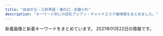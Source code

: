 ```yaml
---
title: "自由が丘・三軒茶屋・溝の口・武蔵小杉"
description: "キーワード別にの巨乳アジアン・チャイナエステ嬢情報をまとめました。"
---
```


新着画像と新着キーワードをまとめています。
2021年01月22日の情報です。

<DmmAffiliateIns />
<KeywordTable
  shops={
    [
    {
        "img_links": [
            "http://ms-rlx.com/img/ttl_rec.png",
            "http://ms-rlx.com/staff/ruri/01mb.jpg",
            "http://ms-rlx.com/img/ttl_tnew.png",
            "http://ms-rlx.com/img/ttl_mobile.png",
            "http://ms-rlx.com/img/ttl_concept.png",
            "http://ms-rlx.com/img/att.png",
            "http://ms-rlx.com/staff/milk/01mb.jpg",
            "http://ms-rlx.com/staff/sachan/01.jpg",
            "http://ms-rlx.com/staff/ringo/01mb.jpg",
            "http://ms-rlx.com/pic/head.png",
            "http://ms-rlx.com/staff/momo/01mb.jpg",
            "http://ms-rlx.com/img/ttl_staff.png",
            "http://ms-rlx.com/img/access/road01.jpg",
            "http://ms-rlx.com/staff/ringo/01.jpg",
            "http://ms-rlx.com/staff/sachan/01mb.jpg",
            "http://ms-rlx.com/i/files/homeimg.jpg",
            "http://ms-rlx.com/img/msgbtn.png",
            "http://ms-rlx.com/staff/ruri/01.jpg",
            "http://ms-rlx.com/staff/momo/01.jpg",
            "http://ms-rlx.com/staff/milk/01.jpg",
            "http://ms-rlx.com/img/access/road03.jpg",
            "http://ms-rlx.com/img/youtube.jpg",
            "http://ms-rlx.com/img/access/road02.jpg"
        ],
        "keywords": {
            "C": 14
        },
        "station": "\u81ea\u7531\u304c\u4e18\u99c5\u5357\u53e3",
        "url": "http://ms-rlx.com/",
        "name": "\u697d\u697d\u5c4b"
    },
    {
        "keywords": {
            "88": 3,
            "D": 18,
            "86": 12,
            "84": 6,
            "\u30bb\u30af\u30b7\u30fc": 1,
            "C": 3,
            "85": 9
        },
        "station": "\u4e09\u8ed2\u8336\u5c4b\u99c5\u5357\u53e3",
        "url": "http://www.jojo.mensnv.com/",
        "img_links": [
            "http://www.jojo.mensnv.com/files/003-03.jpg",
            "http://www.jojo.mensnv.com/files/009-02.jpg",
            "http://www.jojo.mensnv.com/files/009-03.jpg",
            "http://www.jojo.mensnv.com/files/006-02.jpg",
            "http://www.jojo.mensnv.com/files/003-02.jpg",
            "http://www.jojo.mensnv.com/files/010-02.jpg",
            "http://www.jojo.mensnv.com/files/007-03.jpg",
            "http://www.jojo.mensnv.com/files/004-03.jpg",
            "http://www.jojo.mensnv.com/files/011-03.jpg",
            "http://www.jojo.mensnv.com/files/012-02.jpg",
            "http://www.jojo.mensnv.com/files/011-02.jpg",
            "http://www.jojo.mensnv.com/files/007-02.jpg",
            "http://www.jojo.mensnv.com/images/slider/03.jpg",
            "http://www.jojo.mensnv.com/files/013-02.jpg",
            "http://www.jojo.mensnv.com/files/010.jpg",
            "http://www.jojo.mensnv.com/files/013.jpg",
            "http://www.jojo.mensnv.com/files/001.jpg",
            "http://www.jojo.mensnv.com/files/012-03.jpg",
            "http://www.jojo.mensnv.com/files/004-02.jpg",
            "http://www.jojo.mensnv.com/files/003.jpg",
            "http://www.jojo.mensnv.com/files/010-03.jpg",
            "http://www.jojo.mensnv.com/images/slider/01.jpg",
            "http://www.jojo.mensnv.com/files/007.jpg",
            "http://www.jojo.mensnv.com/files/002-03.jpg",
            "http://www.jojo.mensnv.com/files/004.jpg",
            "http://www.jojo.mensnv.com/files/014-02.jpg",
            "http://www.jojo.mensnv.com/files/014-03.jpg",
            "http://www.jojo.mensnv.com/files/014.jpg",
            "http://www.jojo.mensnv.com/files/001-03.jpg",
            "http://www.jojo.mensnv.com/images/showCover.png",
            "http://www.jojo.mensnv.com/files/002-02.jpg",
            "http://www.jojo.mensnv.com/files/006-03.jpg",
            "http://www.jojo.mensnv.com/files/001-02.jpg",
            "http://www.jojo.mensnv.com/files/005-03.jpg",
            "http://www.jojo.mensnv.com/files/012.jpg",
            "http://www.jojo.mensnv.com/images/coverGirlParts.png",
            "http://www.jojo.mensnv.com/files/005-02.jpg",
            "http://www.jojo.mensnv.com/files/013-03.jpg",
            "http://www.jojo.mensnv.com/images/backlistbtn.png",
            "http://www.jojo.mensnv.com/files/011.jpg",
            "http://www.jojo.mensnv.com/files/009.jpg",
            "http://www.jojo.mensnv.com/files/005.jpg",
            "http://www.jojo.mensnv.com/images/tel.png",
            "http://www.jojo.mensnv.com/files/002.jpg",
            "http://www.jojo.mensnv.com/files/006.jpg",
            "http://www.jojo.mensnv.com/images/mobile.jpg",
            "http://www.jojo.mensnv.com/images/slider/02.jpg"
        ],
        "name": "JoJo"
    },
    {
        "url": "http://www.es-flower.link/",
        "img_links": [
            "http://www.es-flower.link/sp/images/3.jpg",
            "http://www.es-flower.link/sp/images/ac1.jpg",
            "http://www.es-flower.link/sp/images/rec1.jpg",
            "http://www.es-flower.link/images/interior_t.jpg",
            "http://www.es-flower.link/sp/images/interior_t.jpg",
            "http://www.es-flower.link/images/ta.jpg",
            "http://www.es-flower.link/images/3.jpg",
            "http://www.es-flower.link/img/nene1.jpg",
            "http://www.es-flower.link/sp/images/sisu_t.jpg",
            "http://www.es-flower.link/images/5.jpg",
            "http://www.es-flower.link/sp/img/arisa1.jpg",
            "http://www.es-flower.link/sp/images/sys3.jpg",
            "http://www.es-flower.link/sp/images/int1.jpg",
            "http://www.es-flower.link/images/2.jpg",
            "http://www.es-flower.link/sp/img/huyumi1.jpg",
            "http://www.es-flower.link/sp/images/6.jpg",
            "http://www.es-flower.link/images/sys.png",
            "http://www.es-flower.link/sp/images/rec2.jpg",
            "http://www.es-flower.link/images/head.jpg",
            "http://www.es-flower.link/images/6.jpg",
            "http://www.es-flower.link/sp/images/top.jpg",
            "http://www.es-flower.link/sp/img/koyuki1.jpg",
            "http://www.es-flower.link/sp/images/sys1.jpg",
            "http://www.es-flower.link/images/info.jpg",
            "http://www.es-flower.link/sp/images/head.png",
            "http://www.es-flower.link/images/staff_t.jpg",
            "http://www.es-flower.link/images/4.jpg",
            "http://www.es-flower.link/images/mobile.jpg",
            "http://www.es-flower.link/sp/images/footer.jpg",
            "http://www.es-flower.link/img/mizuki1.jpg",
            "http://www.es-flower.link/sp/images/newsb.png",
            "http://www.es-flower.link/sp/images/sisu.jpg",
            "http://www.es-flower.link/sp/menu/top.jpg",
            "http://www.es-flower.link/sp/images/pc.jpg",
            "http://www.es-flower.link/img/yume1.jpg",
            "http://www.es-flower.link/images/int2.png",
            "http://www.es-flower.link/sp/images/time.jpg",
            "http://www.es-flower.link/images/rec2.jpg",
            "http://www.es-flower.link/sp/menu/interior.jpg",
            "http://www.es-flower.link/sp/images/5.jpg",
            "http://www.es-flower.link/sp/img/nene1.jpg",
            "http://www.es-flower.link/img/huyumi1.jpg",
            "http://www.es-flower.link/images/1.jpg",
            "http://www.es-flower.link/sp/images/4.jpg",
            "http://www.es-flower.link/sp/images/staff_t.jpg",
            "http://www.es-flower.link/sp/images/2.jpg",
            "http://www.es-flower.link/sp/images/int2.jpg",
            "http://www.es-flower.link/sp/images/news.jpg",
            "http://www.es-flower.link/img/koyuki1.jpg",
            "http://www.es-flower.link/images/sm.jpg",
            "http://www.es-flower.link/sp/images/rec3.jpg",
            "http://www.es-flower.link/sp/images/tel.jpg",
            "http://www.es-flower.link/img/arisa1.jpg",
            "http://www.es-flower.link/sp/images/sys2.jpg",
            "http://www.es-flower.link/images/news.jpg",
            "http://www.es-flower.link/sp/menu/staff.jpg",
            "http://www.es-flower.link/sp/img/yume1.jpg",
            "http://www.es-flower.link/sp/img/mizuki1.jpg",
            "http://www.es-flower.link/images/int1.png",
            "http://www.es-flower.link/images/rec1.png",
            "http://www.es-flower.link/sp/images/1.jpg"
        ],
        "name": "\u6625\u306e\u604b",
        "keywords": {},
        "station": "\u81ea\u7531\u304c\u4e18\u99c5\u5317\u53e3"
    },
    {
        "keywords": {
            "87": 1,
            "86": 2,
            "85": 2,
            "C": 2,
            "D": 3
        },
        "name": "\u30d6\u30ea\u30ea\u30a2\u30f3\u30b9",
        "url": "http://www.brilliance.mesthe.com/",
        "img_links": [
            "http://www.brilliance.mesthe.com/images/service.png",
            "http://www.brilliance.mesthe.com/files/005-02.jpg",
            "http://www.brilliance.mesthe.com/images/s3.jpg",
            "http://www.brilliance.mesthe.com/files/003-03.jpg",
            "http://www.brilliance.mesthe.com/images/shop/shop03.jpg",
            "http://www.brilliance.mesthe.com/files/004-02.jpg",
            "http://www.brilliance.mesthe.com/images/tel.png",
            "http://www.brilliance.mesthe.com/files/004-03.jpg",
            "http://www.brilliance.mesthe.com/images/xian.png",
            "http://www.brilliance.mesthe.com/files/001-03.jpg",
            "http://www.brilliance.mesthe.com/files/003-02.jpg",
            "http://www.brilliance.mesthe.com/files/001.jpg",
            "http://www.brilliance.mesthe.com/images/new1.png",
            "http://www.brilliance.mesthe.com/files/005.jpg",
            "http://www.brilliance.mesthe.com/images/s2.jpg",
            "http://www.brilliance.mesthe.com/images/new3.png",
            "http://www.brilliance.mesthe.com/images/shop/shop01.jpg",
            "http://www.brilliance.mesthe.com/images/pick.png",
            "http://www.brilliance.mesthe.com/images/main_top.png",
            "http://www.brilliance.mesthe.com/files/002-03.jpg",
            "http://www.brilliance.mesthe.com/files/005-03.jpg",
            "http://www.brilliance.mesthe.com/files/003.jpg",
            "http://www.brilliance.mesthe.com/images/shop/shop04.jpg",
            "http://www.brilliance.mesthe.com/images/zi_massage.png",
            "http://www.brilliance.mesthe.com/images/shop/shop02.jpg",
            "http://www.brilliance.mesthe.com/files/004.jpg",
            "http://www.brilliance.mesthe.com/images/infotiao1.jpg",
            "http://www.brilliance.mesthe.com/files/002-02.jpg",
            "http://www.brilliance.mesthe.com/images/s1.jpg",
            "http://www.brilliance.mesthe.com/images/maga.jpg",
            "http://www.brilliance.mesthe.com/files/002.jpg",
            "http://www.brilliance.mesthe.com/images/zi_staff.png",
            "http://www.brilliance.mesthe.com/images/main_bottom.png",
            "http://www.brilliance.mesthe.com/files/001-02.jpg"
        ],
        "station": "\u4e09\u8ed2\u8336\u5c4b\u99c5\u4e16\u7530\u8c37\u901a\u308a\u53e3"
    },
    {
        "url": "http://annex-jp.info/",
        "img_links": [
            "http://annex-jp.info/images/mayumi.jpg",
            "http://annex-jp.info/images/yoho.jpg",
            "http://annex-jp.info/images/mari.jpg",
            "http://www.annex-jp.info/i/img/yoho.jpg",
            "http://annex-jp.info/images/sayuri.jpg",
            "http://www.annex-jp.info/i/img/mari.jpg",
            "http://www.annex-jp.info/i/img/sayuri.jpg",
            "http://annex-jp.info/images/kp-info.jpg",
            "http://www.annex-jp.info/i/img/nana.jpg",
            "http://annex-jp.info/images/riri.jpg",
            "http://annex-jp.info/images/nana.jpg",
            "http://www.annex-jp.info/i/img/mayumi.jpg",
            "http://www.annex-jp.info/i/img/riri.jpg",
            "http://annex-jp.info/images/info.png"
        ],
        "station": "\u81ea\u7531\u304c\u4e18\u99c5\u5317\u53e3",
        "name": "\u305f\u3093\u307d\u307d",
        "keywords": {}
    },
    {
        "keywords": {
            "82": 3,
            "84": 1,
            "85": 5,
            "C": 7,
            "D": 14,
            "87": 10,
            "89": 1,
            "83": 3,
            "88": 3,
            "93": 1,
            "86": 6,
            "E": 12
        },
        "img_links": [
            "http://tanoshii.jpn.mn/images/top_slider01.jpg",
            "http://tanoshii.jpn.mn/photos/sites/76/2020/06/2020060701410487.jpg",
            "http://tanoshii.jpn.mn/photos/sites/76/2020/01/2020010206122380.jpg",
            "http://tanoshii.jpn.mn/photos/sites/76/2019/12/2019121409132234.jpg",
            "http://tanoshii.jpn.mn/photos/sites/76/2020/05/2020051702012070.jpg",
            "http://tanoshii.jpn.mn/images/top.png",
            "http://tanoshii.jpn.mn/photos/sites/76/2020/09/2020093003412655.jpg",
            "http://tanoshii.jpn.mn/images/link_nav03.jpg",
            "http://tanoshii.jpn.mn/images/top_slider02.jpg",
            "http://tanoshii.jpn.mn/photos/sites/76/2019/12/2019122801334276.jpg",
            "http://tanoshii.jpn.mn/photos/sites/76/2020/01/2020012603561216.jpg",
            "http://tanoshii.jpn.mn/photos/sites/76/2020/02/2020022603283463.jpg",
            "http://tanoshii.jpn.mn/photos/sites/76/2020/09/2020090307211283.jpg",
            "http://tanoshii.jpn.mn/photos/sites/76/2020/02/2020020601144618.jpg",
            "http://tanoshii.jpn.mn/photos/sites/76/2019/12/201912280133413.jpg",
            "http://tanoshii.jpn.mn/photos/sites/76/2020/11/2020112902000038.jpg",
            "http://tanoshii.jpn.mn/photos/sites/76/2020/01/2020011207465264.jpg",
            "http://tanoshii.jpn.mn/images/link_nav02.jpg",
            "http://tanoshii.jpn.mn/photos/sites/76/2020/11/2020110307113062.jpg",
            "http://tanoshii.jpn.mn/images/link_nav04.jpg",
            "http://tanoshii.jpn.mn/photos/sites/76/2021/01/2021010305174759.jpg",
            "http://tanoshii.jpn.mn/images/info1.jpg",
            "http://tanoshii.jpn.mn/photos/sites/76/2020/12/2020121807285563.jpg",
            "http://tanoshii.jpn.mn/images/info2.jpg",
            "http://tanoshii.jpn.mn/photos/sites/76/2020/04/2020041703571830.jpg",
            "http://tanoshii.jpn.mn/photos/sites/76/2020/01/2020012908322311.jpg",
            "http://tanoshii.jpn.mn/photos/sites/76/2020/08/2020082903370364.jpg",
            "http://tanoshii.jpn.mn/photos/sites/76/2020/12/2020122501502779.jpg",
            "http://tanoshii.jpn.mn/photos/sites/76/2020/09/2020090803135392.jpg",
            "http://tanoshii.jpn.mn/photos/sites/76/2020/12/2020120904423083.jpg",
            "http://tanoshii.jpn.mn/photos/sites/76/2020/11/2020111603281212.jpg",
            "http://tanoshii.jpn.mn/photos/sites/76/2020/01/2020011207465354.jpg",
            "http://tanoshii.jpn.mn/photos/sites/76/2019/12/2019121409132124.jpg",
            "http://tanoshii.jpn.mn/images/link_nav05.jpg",
            "http://tanoshii.jpn.mn/photos/sites/76/2019/12/2019121409132447.jpg",
            "http://tanoshii.jpn.mn/photos/sites/76/2020/03/2020032803325898.jpg",
            "http://tanoshii.jpn.mn/photos/sites/76/2020/10/2020101305315556.jpg",
            "http://tanoshii.jpn.mn/photos/sites/76/2020/06/2020061605184059.jpg",
            "http://tanoshii.jpn.mn/photos/sites/76/2020/09/2020093003412015.jpg",
            "http://tanoshii.jpn.mn/photos/sites/76/2020/07/2020071004330148.jpg",
            "http://tanoshii.jpn.mn/photos/sites/76/2020/10/2020102803545189.jpg",
            "http://tanoshii.jpn.mn/photos/sites/76/2020/01/2020012603560666.jpg",
            "http://tanoshii.jpn.mn/images/side_tel.jpg",
            "http://tanoshii.jpn.mn/photos/sites/76/2021/01/2021011304151051.jpg",
            "http://tanoshii.jpn.mn/images/link_nav06.jpg",
            "http://tanoshii.jpn.mn/photos/sites/76/2020/12/2020122205012857.jpg",
            "http://tanoshii.jpn.mn/photos/sites/76/2019/12/2019121409131966.jpg",
            "http://tanoshii.jpn.mn/photos/sites/76/2020/01/2020011710434680.jpg",
            "http://tanoshii.jpn.mn/photos/sites/76/2020/08/2020080507421162.jpg",
            "http://tanoshii.jpn.mn/images/side_mobile.jpg",
            "http://tanoshii.jpn.mn/photos/sites/76/2020/09/2020090800560727.jpg",
            "http://tanoshii.jpn.mn/photos/sites/76/2021/01/2021011304145677.jpg",
            "http://tanoshii.jpn.mn/images/link_nav07.jpg",
            "http://tanoshii.jpn.mn/images/sp_top.jpg",
            "http://tanoshii.jpn.mn/images/ico01.png",
            "http://tanoshii.jpn.mn/images/link_nav01.jpg",
            "http://tanoshii.jpn.mn/photos/sites/76/2020/11/2020112407093420.jpg",
            "http://tanoshii.jpn.mn/photos/sites/76/2020/12/2020120904441346.jpg",
            "http://tanoshii.jpn.mn/photos/sites/76/2020/07/2020071004194210.jpg",
            "http://tanoshii.jpn.mn/images/info3.jpg",
            "http://tanoshii.jpn.mn/photos/sites/76/2020/08/2020081201584255.jpg",
            "http://tanoshii.jpn.mn/photos/sites/76/2020/12/2020120901212835.jpg",
            "http://tanoshii.jpn.mn/photos/sites/76/2020/09/2020092006290275.jpg",
            "http://tanoshii.jpn.mn/photos/sites/76/2020/12/202012240922577.jpg",
            "http://tanoshii.jpn.mn/photos/sites/76/2020/04/2020040401245819.jpg",
            "http://tanoshii.jpn.mn/photos/sites/76/2019/12/201912140913237.jpg",
            "http://tanoshii.jpn.mn/photos/sites/76/2020/03/202003090333270.jpg",
            "http://tanoshii.jpn.mn/images/side_link.jpg",
            "http://tanoshii.jpn.mn/photos/sites/76/2019/12/2019121409132141.jpg",
            "http://tanoshii.jpn.mn/photos/sites/76/2020/05/2020052603000345.jpg",
            "http://tanoshii.jpn.mn/photos/sites/76/2020/12/202012060340027.jpg",
            "http://tanoshii.jpn.mn/photos/sites/76/2020/01/2020010206122496.jpg"
        ],
        "url": "http://tanoshii.jpn.mn/",
        "name": "\u697d\u3057\u3044",
        "station": "\u4e8c\u5b50\u7389\u5ddd\u99c5\u897f\u53e3"
    },
    {
        "station": "\u4e8c\u5b50\u7389\u5ddd\u99c5",
        "url": "https://fy.uouono.com",
        "img_links": [
            "https://fy.uouono.com/wp-content/themes/este/img/top-img01b.png",
            "https://fy.uouono.com/wp-content/themes/este/img/tel_header.png",
            "https://fy.uouono.com/wp-content/themes/este/img/top-img01a.png",
            "https://fy.uouono.com/wp-content/themes/este/img/1.jpg",
            "https://fy.uouono.com/wp-content/themes/este/img/top-img02.png",
            "https://fy.uouono.com/wp-content/uploads/2019/06/098765resdaxfforyou.jpg",
            "https://fy.uouono.com/wp-content/themes/este/img/2.jpg",
            "https://fy.uouono.com/wp-content/uploads/2019/12/00harumo.jpg",
            "https://fy.uouono.com/wp-content/uploads/2020/01/90897tyrdfforyou.jpg",
            "https://fy.uouono.com/wp-content/uploads/2019/06/098765easforyou.jpg",
            "https://fy.uouono.com/wp-content/uploads/2020/12/1foryou.jpg",
            "https://fy.uouono.com/wp-content/uploads/2020/12/09foryou.jpg",
            "https://fy.uouono.com/wp-content/uploads/2020/12/11foryou.jpg",
            "https://fy.uouono.com/wp-content/themes/este/img/3.jpg",
            "https://fy.uouono.com/wp-content/themes/este/img/tel_footer.png",
            "https://fy.uouono.com/wp-content/uploads/2020/10/21349876harumo.jpg",
            "https://fy.uouono.com/wp-content/uploads/2019/06/oijhg9876rforyou.jpg",
            "https://fy.uouono.com/wp-content/uploads/2019/04/11foryou.jpg",
            "https://fy.uouono.com/wp-content/themes/este/img/4.jpg",
            "https://fy.uouono.com/wp-content/themes/este/img/top-img01.png",
            "https://fy.uouono.com/wp-content/uploads/2019/06/asayou.jpg",
            "https://fy.uouono.com/wp-content/uploads/2020/01/diouygforyou.jpg",
            "https://fy.uouono.com/wp-content/themes/este/img/call.png",
            "https://fy.uouono.com/wp-content/uploads/2020/10/ff-foryou.jpg",
            "https://fy.uouono.com/wp-content/themes/este/img/top-img04.png",
            "https://fy.uouono.com/wp-content/uploads/2020/10/09uiyharumo.jpg"
        ],
        "keywords": {
            "E": 12,
            "D": 35
        },
        "name": "For You"
    },
    {
        "station": "\u4e8c\u5b50\u7389\u5ddd\u99c5\u6771\u53e3",
        "keywords": {
            "86": 2,
            "85": 1,
            "C": 1
        },
        "url": "http://koibito.ies.bz/",
        "img_links": [
            "http://koibito.ies.bz/images/room3.jpg",
            "http://koibito.ies.bz/images/s_pick.jpg",
            "http://koibito.ies.bz/images/link.jpg",
            "http://koibito.ies.bz/images/room2.jpg",
            "http://koibito.ies.bz/images/room1.jpg",
            "http://koibito.ies.bz/photos/sites/69/2018/10/201810150304491.jpg",
            "http://koibito.ies.bz/images/s_staff.png",
            "http://koibito.ies.bz/images/room4.jpg",
            "http://koibito.ies.bz/images/new.jpg",
            "http://koibito.ies.bz/photos/sites/69/2018/10/2018100214242547.jpg",
            "http://koibito.ies.bz/images/no1.png",
            "http://koibito.ies.bz/images/mobile.jpg",
            "http://koibito.ies.bz/images/top.png",
            "http://koibito.ies.bz/images/s_staff1.png",
            "http://koibito.ies.bz/images/info.jpg",
            "http://koibito.ies.bz/photos/sites/69/2018/10/2018100214220989.jpg",
            "http://koibito.ies.bz/images/s_ranking.png",
            "http://koibito.ies.bz/images/no2.png",
            "http://koibito.ies.bz/images/s_news.png"
        ],
        "name": "\u604b\u4eba"
    },
    {
        "station": "\u7b49\u3005\u529b\u99c5",
        "url": "http://yourroom.net/",
        "keywords": {},
        "img_links": [
            "http://yourroom.net/photo/maho1.jpg",
            "http://yourroom.net/images/saikai.png",
            "http://yourroom.net/images/1s.jpg",
            "http://yourroom.net/photo/mini-yuki1.jpg",
            "http://yourroom.net/photo/mini-yui2.jpg",
            "http://yourroom.net/photo/mini-yuki2.jpg",
            "http://yourroom.net/photo/mini-yui1.jpg",
            "http://yourroom.net/images/1.jpg",
            "http://yourroom.net/photo/yuki1.jpg",
            "http://yourroom.net/photo/mini-maho1.jpg",
            "http://yourroom.net/photo/yui1.jpg"
        ],
        "name": "\u30b9\u30de\u30a4\u30eb"
    },
    {
        "station": "\u99d2\u6ca2\u5927\u5b66\u99c5\u99d2\u6ca2\u516c\u5712\u53e3",
        "keywords": {},
        "url": "http://treat-msg.com/",
        "name": "\u5b89\u5fc3\u5802",
        "img_links": [
            "http://treat-msg.com/staff/noa/01.jpg",
            "http://treat-msg.com/staff/chinatu/01.jpg",
            "http://treat-msg.com/staff/noa/01mb.jpg",
            "http://treat-msg.com/img/access/road5.jpg",
            "http://treat-msg.com/img/shop/msg.png",
            "http://treat-msg.com/staff/kaori/01.jpg",
            "http://treat-msg.com/img/ttl_staff.jpg",
            "http://treat-msg.com/staff/riri/01.jpg",
            "http://treat-msg.com/img/access/road6.jpg",
            "http://treat-msg.com/staff/kaori/01mb.jpg",
            "http://treat-msg.com/img/access/road3.jpg",
            "http://treat-msg.com/staff/rumi/01mb.jpg",
            "http://treat-msg.com/staff/riri/01mb.jpg",
            "http://treat-msg.com/staff/miyo/01mb.jpg",
            "http://treat-msg.com/img/access/roaddm.png",
            "http://treat-msg.com/img/foot.png",
            "http://treat-msg.com/staff/saki/01.jpg",
            "http://treat-msg.com/staff/mei/01.jpg",
            "http://treat-msg.com/img/access/road1.jpg",
            "http://treat-msg.com/staff/mei/01mb.jpg",
            "http://treat-msg.com/staff/saki/01mb.jpg",
            "http://treat-msg.com/img/head.png",
            "http://treat-msg.com/pic/corona.jpg",
            "http://treat-msg.com/staff/rumi/01.jpg",
            "http://treat-msg.com/img/mainft.jpg",
            "http://treat-msg.com/img/access/road2.jpg",
            "http://treat-msg.com/img/access/road4.jpg",
            "http://treat-msg.com/img/mainhd.jpg",
            "http://treat-msg.com/staff/chinatu/01mb.jpg",
            "http://treat-msg.com/staff/miyo/01.jpg"
        ]
    },
    {
        "keywords": {},
        "station": "\u5b66\u82b8\u5927\u5b66\u99c5\u6771\u53e3",
        "img_links": [
            "http://in-esthe.com/you/images/mo.png",
            "http://in-esthe.com/you/images/p-9.jpg",
            "http://in-esthe.com/you/images/p-5.jpg",
            "http://in-esthe.com/you/images/p-0.jpg",
            "http://in-esthe.com/you/images/p-11.jpg",
            "http://in-esthe.com/you/images/p-7.jpg",
            "http://in-esthe.com/you/images/r-1.jpg",
            "http://in-esthe.com/you/images/p-3.jpg",
            "http://in-esthe.com/you/images/fla.jpg",
            "http://in-esthe.com/you/images/p-4.jpg",
            "http://in-esthe.com/you/images/p-10.jpg",
            "http://in-esthe.com/you/images/botton.jpg",
            "http://in-esthe.com/you/images/p-8.jpg",
            "http://in-esthe.com/you/images/r-2.jpg",
            "http://cdn.dino-es.com/images/logo/468x60DinoEs.png"
        ],
        "url": "http://in-esthe.com/you/",
        "name": "\u60a0"
    },
    {
        "keywords": {},
        "url": "http://b-berry.work/",
        "name": "\u30d6\u30eb\u30fc\u30d9\u30ea\u30fc",
        "img_links": [
            "http://b-berry.work/images/3.jpg",
            "http://b-berry.work/images/staff_t.jpg",
            "http://b-berry.work/images/1.jpg",
            "http://b-berry.work/img/mona1.jpg",
            "http://b-berry.work/img/yuri1.jpg",
            "http://b-berry.work/images/news.jpg",
            "http://b-berry.work/images/s1.png",
            "http://b-berry.work/images/rec1.jpg",
            "http://b-berry.work/images/ac2.jpg",
            "http://b-berry.work/images/int2.jpg",
            "http://b-berry.work/images/int1.jpg",
            "http://b-berry.work/staff/maya.jpg",
            "http://b-berry.work/images/ac1.jpg",
            "http://b-berry.work/images/sys.jpg",
            "http://b-berry.work/images/interior_t.jpg",
            "http://b-berry.work/images/rec2.jpg",
            "http://b-berry.work/img/maya1.jpg",
            "http://b-berry.work/images/tg.jpg",
            "http://b-berry.work/staff/mona.jpg",
            "http://b-berry.work/images/2.jpg",
            "http://b-berry.work/images/head.jpg",
            "http://b-berry.work/staff/yuri.jpg"
        ],
        "station": "\u81ea\u7531\u304c\u4e18\u99c5\u5317\u53e3"
    },
    {
        "img_links": [
            "http://www.miyuki.es-relax.info/images/sp03.jpg",
            "http://www.miyuki.es-relax.info/images/info3.jpg",
            "http://www.miyuki.es-relax.info/images/sp02.jpg",
            "http://www.miyuki.es-relax.info/gals/yuki1.jpg",
            "http://www.miyuki.es-relax.info/images/info1.jpg",
            "http://www.miyuki.es-relax.info/gals/yuri1.jpg",
            "http://www.miyuki.es-relax.info/images/kp01.jpg",
            "http://www.miyuki.es-relax.info/images/info2.jpg",
            "http://www.miyuki.es-relax.info/images/sp01.jpg",
            "http://www.miyuki.es-relax.info/images/info4.jpg",
            "http://www.miyuki.es-relax.info/gals/nana1.jpg",
            "http://www.miyuki.es-relax.info/images/yoyaku.png"
        ],
        "url": "http://www.miyuki.es-relax.info/",
        "station": "\u5927\u5ca1\u5c71\u99c5",
        "name": "\u30de\u30c3\u30b5\u30fc\u30b8\u306e\u66d9",
        "keywords": {}
    },
    {
        "name": "\u30bd\u30a4\u30eb",
        "url": "http://relaxation-soil.net/",
        "station": "\u4e0a\u91ce\u6bdb\u99c5",
        "img_links": [
            "http://relaxation-soil.net/photo/mini-anna3.jpg",
            "http://relaxation-soil.net/photo/mini-newgirl1.jpg",
            "http://relaxation-soil.net/photo/mini-rie1.jpg",
            "http://relaxation-soil.net/photo/mini-newgirl2.jpg",
            "http://relaxation-soil.net/images/saikai.png",
            "http://relaxation-soil.net/photo/rie1.jpg",
            "http://relaxation-soil.net/photo/mini-yuyu4.jpg",
            "http://relaxation-soil.net/images/1s.jpg",
            "http://relaxation-soil.net/photo/mini-anna1.jpg",
            "http://relaxation-soil.net/photo/mini-rie2.jpg",
            "http://relaxation-soil.net/photo/anna1.jpg",
            "http://relaxation-soil.net/photo/mini-yuyu3.jpg",
            "http://relaxation-soil.net/photo/yuyu4.jpg",
            "http://relaxation-soil.net/images/1.jpg",
            "http://relaxation-soil.net/photo/mini-newgirl3.jpg"
        ],
        "keywords": {}
    },
    {
        "img_links": [
            "http://ms-shinraku.com/pic/topimg2.jpg",
            "http://ms-shinraku.com/i/files/homeimg.jpg",
            "http://ms-shinraku.com/img/foot.png",
            "http://ms-shinraku.com/staff/kanako/01.jpg",
            "http://ms-shinraku.com/staff/yuki/01.jpg",
            "http://ms-shinraku.com/staff/ran/01.jpg",
            "http://ms-shinraku.com/img/ttl_staff.png",
            "http://ms-shinraku.com/staff/momoka/01.jpg",
            "http://ms-shinraku.com/staff/ayumi/01.jpg",
            "http://ms-shinraku.com/pic/topimg1.jpg",
            "http://ms-shinraku.com/pic/head.jpg",
            "http://ms-shinraku.com/staff/mari/01.jpg"
        ],
        "name": "\u5fc3\u697d",
        "station": "\u5b66\u82b8\u5927\u5b66\u99c5\u6771\u53e3",
        "keywords": {
            "C": 2
        },
        "url": "http://ms-shinraku.com/"
    },
    {
        "keywords": {
            "\u80f8": 1,
            "\u30bb\u30af\u30b7\u30fc": 1
        },
        "station": "\u4e8c\u5b50\u7389\u5ddd\u99c5\u897f\u53e3",
        "url": "http://www.hanaikada.masg.info/",
        "name": "\u82b1\u7b4f -\u306f\u306a\u3044\u304b\u3060-",
        "img_links": [
            "http://www.hanaikada.masg.info/files/009.jpg",
            "http://www.hanaikada.masg.info/photo_news/upimg/5633360052e85766ed_0.jpg",
            "http://www.hanaikada.masg.info/photo_news/upimg/795065ff41f22a3d42_0.jpg",
            "http://www.hanaikada.masg.info/images/nav-001.png",
            "http://www.hanaikada.masg.info/images/top02-left.png",
            "http://www.hanaikada.masg.info/images/top01.png",
            "http://www.hanaikada.masg.info/files/007.jpg",
            "http://www.hanaikada.masg.info/images/nav-005.png",
            "http://www.hanaikada.masg.info/files/001.jpg",
            "http://www.hanaikada.masg.info/photo_news/upimg/108215f82f974a7fed_2.jpg",
            "http://www.hanaikada.masg.info/photo_news/upimg/108215f82f974a7fed_0.jpg",
            "http://www.hanaikada.masg.info/photo_news/upimg/919615fe051ff3aebe_0.jpg",
            "http://www.hanaikada.masg.info/images/nav-006.png",
            "http://www.hanaikada.masg.info/photo_news/upimg/196915fd72c6a20b48_0.jpg",
            "http://www.hanaikada.masg.info/files/008.jpg",
            "http://www.hanaikada.masg.info/files/004.jpg",
            "http://www.hanaikada.masg.info/images/top003.png",
            "http://www.hanaikada.masg.info/images/nav-004.png",
            "http://www.hanaikada.masg.info/images/nav-002.png",
            "http://www.hanaikada.masg.info/images/osusume01.png",
            "http://www.hanaikada.masg.info/images/nav-003.png",
            "http://www.hanaikada.masg.info/files/002.jpg",
            "http://www.hanaikada.masg.info/photo_news/upimg/108215f82f974a7fed_1.jpg",
            "http://www.hanaikada.masg.info/files/005.jpg",
            "http://www.hanaikada.masg.info/images/tel.png",
            "http://www.hanaikada.masg.info/files/003.jpg"
        ]
    },
    {
        "station": "\u5b66\u82b8\u5927\u5b66\u99c5\u897f\u53e3",
        "img_links": [
            "http://clair.work/images/sw_tel.png",
            "http://clair.work/images/head_therapist.jpg",
            "http://clair.work/images/icon_ranking_03.png",
            "http://clair.work/images/icon_ranking_04.png",
            "http://clair.work/images/no_image.jpg",
            "http://clair.work/images/recruit/point_03.png",
            "http://clair.work/images/recruit/point_05.png",
            "http://clair.work/images/recruit/nagare_02.jpg",
            "http://clair.work/images/sw_home.png",
            "http://clair.work/images/recruit/point_07.png",
            "http://clair.work/images/recruit/nagare_01.jpg",
            "http://clair.work/images/recruit/req_03.jpg",
            "http://clair.work/images/recruit/point_08.png",
            "http://clair.work/images/icon_ranking_02.png",
            "http://clair.work/images/head_interior.jpg",
            "http://clair.work/images/recruit/message_03.png",
            "http://clair.work/staff/ayaka1.jpg",
            "http://clair.work/images/recruit/point_04.png",
            "http://clair.work/images/mainvisual_02.jpg",
            "http://clair.work/images/mainvisual_01_s.jpg",
            "http://clair.work/images/trigger.jpg",
            "http://clair.work/staff/humi2.jpg",
            "http://clair.work/staff/mayu1.jpg",
            "http://clair.work/staff/kasumi1.jpg",
            "http://clair.work/images/mainvisual_01.jpg",
            "http://clair.work/images/mainvisual_02_s.jpg",
            "http://clair.work/images/recruit/point_06.png",
            "http://clair.work/images/icon_ranking_01.png",
            "http://clair.work/images/recruit/sp_mainvisual.jpg",
            "http://clair.work/images/recruit/point_09.png",
            "http://clair.work/images/recruit/nagare_03.jpg",
            "http://clair.work/staff/yua1.jpg",
            "http://clair.work/images/recruit/nagare_06.png",
            "http://clair.work/images/recruit/nagare_07.png",
            "http://clair.work/staff/humi1.jpg",
            "http://clair.work/images/recruit/nagare_05.png",
            "http://clair.work/images/icon_new.png",
            "http://clair.work/images/icon_ranking_05.png"
        ],
        "name": "Clair \uff5e\u30af\u30ec\u30fc\u30eb\uff5e",
        "keywords": {
            "C": 4,
            "D": 4,
            "E": 2
        },
        "url": "http://clair.work/"
    },
    {
        "img_links": [
            "http://www.wqiowaz.site/picture/m-head01.jpg",
            "http://www.wqiowaz.site/picture/m-top003.jpg",
            "http://www.wqiowaz.site/uploads/200914/1-20091416442NT.jpg",
            "http://www.wqiowaz.site/uploads/200629/1-200629103104120.jpg",
            "http://www.wqiowaz.site/uploads/200914/1-200914164443K1.jpg",
            "http://www.wqiowaz.site/uploads/201008/1-20100Q5550EL.jpg",
            "http://www.wqiowaz.site/picture/m-top004.jpg",
            "http://www.wqiowaz.site/picture/cam-01.jpg",
            "http://www.wqiowaz.site/uploads/200630/1-200630094K4325.jpg",
            "http://www.wqiowaz.site/uploads/200629/1-200629103204442.jpg",
            "http://www.wqiowaz.site/picture/foot01.jpg",
            "http://www.wqiowaz.site/uploads/201008/1-20100Q55522V7.jpg",
            "http://www.wqiowaz.site/uploads/201008/1-20100Q5541T55.jpg",
            "http://www.wqiowaz.site/uploads/200629/1-200629103142X4.jpg",
            "http://www.wqiowaz.site/uploads/200630/1-200630094H5294.jpg",
            "http://www.wqiowaz.site/picture/call.png",
            "http://www.wqiowaz.site/uploads/201008/1-20100Q55403531.jpg"
        ],
        "url": "http://www.wqiowaz.site/",
        "station": "\u7528\u8cc0\u99c5\u6771\u53e3",
        "name": "Sweet",
        "keywords": {
            "94": 4,
            "D": 3,
            "84": 2,
            "86": 1,
            "F": 4
        }
    },
    {
        "name": "\u661f\u306e\u8f1d\u304d",
        "keywords": {
            "86": 5,
            "87": 2,
            "84": 1,
            "E": 1,
            "D": 6,
            "C": 17
        },
        "url": "http://kagayaki.jpn.cm/",
        "img_links": [
            "http://kagayaki.jpn.cm/images/bj3.png",
            "http://kagayaki.jpn.cm/images/girl-z1.jpg",
            "http://kagayaki.jpn.cm/images/girl-z2.jpg",
            "http://kagayaki.jpn.cm/photos/sites/35/2016/09/637893871729784570.jpg",
            "http://kagayaki.jpn.cm/photos/sites/35/2016/11/12.jpg",
            "http://kagayaki.jpn.cm/images/room1.jpg",
            "http://kagayaki.jpn.cm/images/end1.jpg",
            "http://kagayaki.jpn.cm/images/room6.jpg",
            "http://kagayaki.jpn.cm/images/mobile2.jpg",
            "http://kagayaki.jpn.cm/images/staff_line.png",
            "http://kagayaki.jpn.cm/photos/sites/35/2016/11/1.jpg",
            "http://kagayaki.jpn.cm/images/room4.jpg",
            "http://kagayaki.jpn.cm/images/mobile.jpg",
            "http://kagayaki.jpn.cm/images/top.jpg",
            "http://kagayaki.jpn.cm/images/room3.jpg",
            "http://kagayaki.jpn.cm/images/staff0.jpg",
            "http://kagayaki.jpn.cm/photos/sites/35/2019/09/2019092518230998.jpg",
            "http://kagayaki.jpn.cm/images/room5.jpg",
            "http://kagayaki.jpn.cm/photos/sites/35/2016/11/11.jpg",
            "http://kagayaki.jpn.cm/photos/sites/35/2016/08/staff32.jpg",
            "http://kagayaki.jpn.cm/photos/sites/35/2017/11/2017110107513579.jpg",
            "http://kagayaki.jpn.cm/photos/sites/35/2020/10/2020100418535814.jpg",
            "http://kagayaki.jpn.cm/photos/sites/35/2016/08/staff3.jpg",
            "http://kagayaki.jpn.cm/images/room2.jpg"
        ],
        "station": "\u4e09\u8ed2\u8336\u5c4b\u99c5\u5317\u53e3"
    },
    {
        "img_links": [
            "http://www.sakura.esraku.com/images/lineyoyaku.jpg",
            "http://www.sakura.esraku.com/files/008.jpg",
            "http://www.sakura.esraku.com/images/s_staff.jpg",
            "http://www.sakura.esraku.com/photo_news/upimg/282545f76dfd1996d7_0.jpg",
            "http://www.sakura.esraku.com/files/005.jpg",
            "http://www.sakura.esraku.com/files/004.jpg",
            "http://www.sakura.esraku.com/files/007.jpg",
            "http://www.sakura.esraku.com/images/top.png",
            "http://www.sakura.esraku.com/photo_news/upimg/192295fbde78dddd71_0.jpg",
            "http://www.sakura.esraku.com/photo_news/upimg/508775f63081046140_0.jpg",
            "http://www.sakura.esraku.com/files/003.jpg",
            "http://www.sakura.esraku.com/files/009.jpg",
            "http://www.sakura.esraku.com/photo_news/upimg/221315f853e86bfad8_0.jpg",
            "http://www.sakura.esraku.com/images/mobile.jpg",
            "http://www.sakura.esraku.com/images/s_link.jpg",
            "http://www.sakura.esraku.com/files/006.jpg",
            "http://www.sakura.esraku.com/photo_news/upimg/921745f718627cc259_0.jpg",
            "http://www.sakura.esraku.com/files/002.jpg",
            "http://www.sakura.esraku.com/files/001.jpg"
        ],
        "name": "\u685c",
        "url": "http://www.sakura.esraku.com/",
        "keywords": {
            "C": 21,
            "D": 14,
            "87": 12,
            "\u30bb\u30af\u30b7\u30fc": 1
        },
        "station": "\u90fd\u7acb\u5927\u5b66\u99c5"
    }
]
}
/>
<DmmAffiliateScript />
